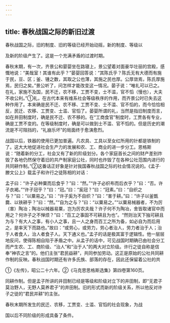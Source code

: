 ```yaml
---
---
---
```

title: 春秋战国之际的新旧过渡
---



春秋战国之际，旧的制度、旧的等级已经开始动摇，新的制度、等级以

及新的阶级产生了。这是一个充满矛盾的过渡时期。

春秋末期，有一次，齐景公和晏婴坐在路寝上，景公望着对面豪华壮丽的宫殿，感慨地说：“美哉室！其谁有此乎？”晏婴回答说：“其陈氏乎？陈氏无有大德而有施于民，豆、区；釜、锺之数，其取之公也薄，其施之民也厚。公厚敛焉，陈氏厚施焉，民归之矣。”景公听了，问怎样才能改变这一情况。晏子说：“唯礼可以已之。在礼，家施不及国，民不迁，农不移，工贾不变，士不滥，官不慆（慢也），大夫不收公利。”①礼，在古代本来有维系社会等级秩序的作用，而齐景公时已失去这种作用了。本来确是民不迁、农不移、工贾不变、士不滥、官不慆的，而今恰恰相反，民迁、农移、工贾变、士滥、官慆了。晏婴所谓的礼，当然是指旧制度而言，如在井田制度时，确是民不迁、农不移的。在“工商食官”制度时，工贾各有专业，确是工贾不变的。在等级制度时，确是可以做到士不滥、官不慆的。但是历史的潮流是不可阻挡的，“礼崩乐坏”的局面终于愈演愈烈。

战国以后，铁器的使用已更加普遍。凡农具、工具以至女红所用的针都是铁制的了。这大大地促进社会生产力的发展和农、工、商业的进一步分工。恩格斯说：“随着新的分工，社会又有了新的阶级划分。各个家庭首长之间的财产差别炸毁了各地仍然保守着旧的共产制家庭公社，同时也炸毁了在各种公社范围内进行的共同耕作制。”②这番话正好象是针对我国春秋战国之际的社会情况说的。《孟子·滕文公上》载盂子和许行之徒陈相的对话：

孟子曰：“许子必种粟而后食乎？”曰：“然。”“许子必织布而后衣乎？”曰：“否。许子衣褐。”“许子冠乎？”曰：“冠。”曰：“奚冠？”曰：“冠素。”曰：“自织之与？”曰：“以粟易之。”曰：“许子奚为不自织？”曰：“害于耕。”曰：“许子以釜甑爨、以铁耕乎？”曰：“然。”“自为之与？”曰：“以粟易之。”“以粟易械器者，不为厉（害）陶冶；陶冶以械器易粟，岂为厉农夫哉？许子何不为陶冶，舍皆取诸官中而用之？何许子之不惮烦？”曰：“百工之事固不可耕且为也”。“然则治天下独可耕且为与？有大人之事，有小人之事，且一人之身而百工之所为备，如必自为而后用之，是率天下而路也。”故曰：“或劳心，或劳力，劳心者治人，劳力者治于人；治于人者食人，治人者食子人。天下通义也。”孟子的话是极其富于逻辑性。他一层层地反问，使得陈相自陷于矛盾之中。从孟子的话中，可见战国时期确已由社会分工而产生农、工、商阶级、“治人”和“治于人”的两大对立阶级。许行之徒自称是信奉“神农之言”的。他们主张“君民益耕”，共同参加劳动。这正是原始的公社共同耕作制的反映。春秋战国时期还有许多氏族、部落的存在，因此还保留着公社的共

①《左传》，昭公二十六年。②《马克思思格斯选集》第四卷第160页。

同耕作制。但是孟子所讲的井田制已经是等级和阶级对立下的井田制，即“无君子莫治野人，无野人莫养君子”的井田制。旧的形式而新的阶级关系，所以他反对许子之徒的“君民并耕”的主张。

春秋末期所发生的民迁、农移，工贾变、士滥、官慆的社会现象，为战

国以后不同阶级的形成具备了条件。